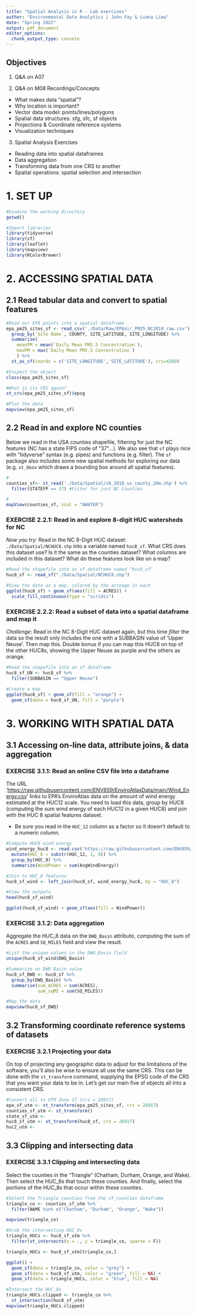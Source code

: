 ```yaml
---
title: "Spatial Analysis in R - Lab exercises"
author: "Environmental Data Analytics | John Fay & Luana Lima"
date: "Spring 2022"
output: pdf_document
editor_options:
  chunk_output_type: console
---
```


## Objectives
1. Q&A on A07

2. Q&A on M08 Recordings/Concepts
 * What makes data "spatial"?
 * Why location is important? 
 * Vector data model: points/lines/polygons
 * Spatial data structures: sfg, sfc, sf objects
 * Projections & Coordinate reference systems
 * Visualization techniques

3. Spatial Analysis Exercises
 * Reading data into spatial dataframes
 * Data aggregation
 * Transforming data from one CRS to another
 * Spatial operations: spatial selection and intersection


# 1. SET UP
```r
#Examine the working directory
getwd()

#Import libraries
library(tidyverse)
library(sf)
library(leaflet)
library(mapview)
library(RColorBrewer)
```

# 2. ACCESSING SPATIAL DATA

## 2.1 Read tabular data and convert to spatial features
```r
#Read our EPA points into a spatial dataframe
epa_pm25_sites_sf <- read_csv('./Data/Raw/EPAair_PM25_NC2018_raw.csv') %>% 
  group_by(`Site Name`, COUNTY, SITE_LATITUDE, SITE_LONGITUDE) %>% 
  summarize(
    meanPM = mean(`Daily Mean PM2.5 Concentration`),
    maxPM = max(`Daily Mean PM2.5 Concentration`)
    ) %>% 
  st_as_sf(coords = c('SITE_LONGITUDE','SITE_LATITUDE'), crs=4269)

#Inspect the object
class(epa_pm25_sites_sf)

#What is its CRS again?
st_crs(epa_pm25_sites_sf)$epsg

#Plot the data
mapview(epa_pm25_sites_sf)
```

## 2.2 Read in and explore NC counties

Below we read in the USA counties shapefile, filtering for just the NC features (NC has a state FIPS code of "37"...). We also see that `sf` plays nice with "tidyverse" syntax (e.g. pipes) and functions (e.g. filter). The `sf` package also includes some new spatial methods for exploring our data (e.g. `st_bbox` which draws a bounding box around all spatial features).

```r
#
counties_sf<- st_read('./Data/Spatial/cb_2018_us_county_20m.shp') %>% 
  filter(STATEFP == 37) #Filter for just NC Counties

#
mapView(counties_sf, zcol = "AWATER")
```

### EXERCISE 2.2.1: Read in and explore 8-digit HUC watersheds for NC

*Now you try*: Read in the NC 8-Digit HUC dataset: `./Data/Spatial/NCHUC8.shp` into a variable named `huc8_sf`. What CRS does this dataset use? Is it the same as the counties dataset? What columns are included in this dataset? What do these features look like on a map?

```r
#Read the shapefile into an sf dataframe named "huc8_sf"
huc8_sf <- read_sf("./Data/Spatial/NCHUC8.shp")

#View the data as a map, colored by the acreage in each
ggplot(huc8_sf) + geom_sf(aes(fill = ACRES)) + 
  scale_fill_continuous(type = "viridis")

```

### EXERCISE 2.2.2: Read a subset of data into a spatial dataframe and map it

*Challenge*: Read in the NC 8-Digit HUC dataset again, but this time *filter* the data so the result only includes the one with a SUBBASIN value of 'Upper Neuse'. Then map this. Double bonus if you can map this HUC8 on top of the other HUC8s, showing the Upper Neuse as purple and the others as orange.

```r
#Read the shapefile into an sf dataframe
huc8_sf_UN <- huc8_sf %>%
  filter(SUBBASIN == "Upper Neuse")

#Create a map
ggplot(huc8_sf) + geom_sf(fill = "orange") + 
  geom_sf(data = huc8_sf_UN, fill = "purple")

```


# 3. WORKING WITH SPATIAL DATA

## 3.1 Accessing on-line data, attribute joins, & data aggregation

### EXERCISE 3.1.1: Read an online CSV file into a dataframe
The URL '<https://raw.githubusercontent.com/ENV859/EnviroAtlasData/main/Wind_Energy.csv>' links to EPA's EnviroAtlas data on the amount of wind energy estimated at the HUC12 scale. You need to load this data, group by HUC8 (computing the sum wind energy of each HUC12 in a given HUC8) and join with the HUC 8 spatial features dataset. 

* Be sure you read in the `HUC_12` column as a factor so it doesn't default to a numeric column.

```r
#Compute HUC8 wind energy
wind_energy_huc8 <- read.csv('https://raw.githubusercontent.com/ENV859/EnviroAtlasData/main/Wind_Energy.csv', colClasses = c("HUC_12" = "factor")) %>%
  mutate(HUC_8 = substr(HUC_12, 1, 8)) %>%
  group_by(HUC_8) %>%
  summarize(WindPower = sum(AvgWindEnergy))

#Join to HUC_8 features
huc8_sf_wind <- left_join(huc8_sf, wind_energy_huc8, by = "HUC_8")

#View the outputs
head(huc8_sf_wind)

ggplot(huc8_sf_wind) + geom_sf(aes(fill = WindPower))
```

### EXERCISE 3.1.2: Data aggregation
Aggregate the HUC_8 data on the `DWQ_Basin` attribute, computing the sum of the `ACRES` and `SQ_MILES` field and view the result.

```r
#List the unique values in the DWQ_Basin field
unique(huc8_sf_wind$DWQ_Basin)

#Summarize on DWQ Basin value
huc8_sf_DWQ <- huc8_sf %>%
  group_by(DWQ_Basin) %>%
  summarise(sum_ACRES = sum(ACRES),
            sum_sqMI = sum(SQ_MILES))

#Map the data
mapview(huc8_sf_DWQ)

```

## 3.2 Transforming coordinate reference systems of datasets

### EXERCISE 3.2.1 Projecting your data

On top of projecting any geographic data to adjust for the limitations of the software, you'll also be wise to ensure all use the same CRS. This can be done with the `st_transform` command, supplying the EPSG code of the CRS that you want your data to be in. Let's get our main five sf objects all into a consistent CRS.

```r
#Convert all to UTM Zone 17 (crs = 26917)
epa_sf_utm <- st_transform(epa_pm25_sites_sf, crs = 26917)
counties_sf_utm <- st_transform()
state_sf_utm <- 
huc8_sf_utm <- st_transform(huc8_sf, crs = 26917)   
huc2_utm <- 
```

## 3.3 Clipping and intersecting data

### EXERCISE 3.3.1 Clipping and intersecting data
Select the counties in the "Triangle" (Chatham, Durham, Orange, and Wake). Then select the HUC_8s that touch these counties. And finally, select the portions of the HUC_8s that occur within these counties.

```r
#Select the Triangle counties from the sf_counties dataframe
triangle_co <- counties_sf_utm %>%
  filter(NAME %in% c("Chatham", "Durham", "Orange", "Wake"))

mapview(triangle_co)

#Grab the intersecting HUC_8s
triangle_HUCs <- huc8_sf_utm %>%
  filter(st_intersects(x = ., y = triangle_co, sparse = F))

triangle_HUCs <- huc8_sf_utm[triangle_co,]

ggplot() +
  geom_sf(data = triangle_co, color = "grey") +
  geom_sf(data = huc8_sf_utm, color = "green", fill = NA) +
  geom_sf(data = triangle_HUCs, color = "blue", fill = NA)

#Intersect the HUC_8s
triangle_HUCs.clipped <- triangle_co %>%
  st_intersection(huc8_sf_utm)
mapview(triangle_HUCs.clipped)

```

